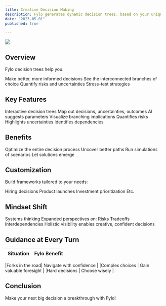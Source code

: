 ```yaml
---
title: Creative Decision Making
description: Fylo generates dynamic decision trees, based on your unique thought processes and information inputs. These decision trees enable you to make creative, informed decisions, with full awareness of the interdependencies of each choice. With Fylo, you can create better outcomes, by visualizing and optimizing your decision making process."
date: "2023-05-01"
published: true
  
---
```



![](/assets/decision_making.png)

## Overview

Fylo decision trees help you:

Make better, more informed decisions
See the interconnected branches of choice
Quantify risks and uncertainties
Stress-test strategies
## Key Features

Interactive decision trees
Map out decisions, uncertainties, outcomes
AI suggests parameters
Visualize branching implications
Quantifies risks
Highlights uncertainties
Identifies dependencies
## Benefits

Optimize the entire decision process
Uncover better paths
Run simulations of scenarios
Let solutions emerge
## Customization

Build frameworks tailored to your needs:

Hiring decisions
Product launches
Investment prioritization
Etc.
## Mindset Shift

Systems thinking
Expanded perspectives on:
Risks
Tradeoffs
Interdependencies
Holistic visibility enables creative, confident decisions
## Guidance at Every Turn

| Situation | Fylo Benefit |
|-|-|

|Forks in the road| Navigate with confidence |
|Complex choices | Gain valuable foresight |
|Hard decisions | Choose wisely |

## Conclusion

Make your next big decision a breakthrough with Fylo!
